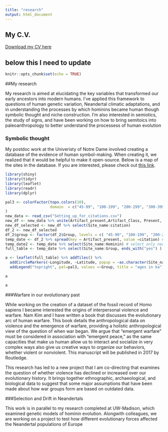 ```yaml
---
title: "research"
output: html_document
---
```

## My C.V.



<a href="CV.pdf#" class="download" title="Download CV as PDF">Download my CV here</a>			


## below this I need to update


```r
knitr::opts_chunk$set(echo = TRUE)
```


##My research

My research is aimed at elucidating the key variables that transformed our early ancestors into modern humans. I’ve applied this framework to questions of human genetic variation, Neandertal climatic adaptations, and in understanding the processes by which hominins became human though symbolic thought and niche construction. I'm also interested in semiotics, the study of signs, and have been working on how to bring semitoics into paleoanthropology to better understand the processess of human evolution  

### Symbolic thought

My postdoc work at the Univeristy of Notre Dame involved creating a database of
the evidence of human symbol-making. When creating it, we realized that it
would be helpful to make it open-source. Below is a map of the sites in the database.  If you are interested, please check out
[this link](https://marckissel.shinyapps.io/wisdom_database/).


```r
library(shiny)
library(tidyr)
library(leaflet)
library(readr)
library(dplyr)

pal3 <- colorFactor(topo.colors(10),
                    domain  = c("45-99", "100-199", "200-299", "300-399", "400-499", "500-599", "600+", "NoDate")
)
new_data <- read_csv("Setting_up_for_citations.csv")
new_df <- new_data %>% unite(Artifact_present,Artifact_Class, Present, sep="_" ) 
new_df_selected <- new_df %>% select(Site_name:citation)
df_2 <- new_df_selected
df_2$group <- factor(df_2$Group, levels = c( "45-99", "100-199", "200-299", "300-399", "400-499", "500-599", "600+", "NoDate"))
temp_date <- df_2 %>% spread(key = Artifact_present, value =citation) #put table into right format for dates
temp_date2 <- temp_date %>% select(Site_name:Hominin) # select only needed tables to display
full_table <- temp_date %>% select(Site_name:Group, ends_with("yes") ) #table for full search

a <- leaflet(full_table) %>% addTiles() %>%
  addCircleMarkers(~Longitude, ~Latitude, popup = ~as.character(Site_name), color = ~pal3(Group), stroke = FALSE, fillOpacity = 0.5 ) %>%
  addLegend("topright", pal=pal3, values =~Group, title = "ages in ka")

a

```

```r
a
```


###Warfare in our evolutionary past

While working on the creation of a dataset of the fossil record of Homo sapiens I became interested the origins of interpersonal violence and warfare. Nam Kim and I have written a book that discusses the evolutionary arc of human warfare. This book details the anthropological data on violence and the emergence of warfare, providing a holistic anthropological view of the question of when war began. We argue that “emergent warfare” must be considered in association with “emergent peace,” as the same capacities that make us human allow us to interact and socialize in very complex ways also give us creative ways to organize our behaviors, whether violent or nonviolent. This manuscript will be published in 2017 by Routledge. 

This research has led to a new project that I am co-directing that examines the question of whether violence has declined or increased over our evolutionary history. It brings together ethnographic, archaeological, and biological data to suggest that some major assumptions that have been made about how war groups form are based on outdated data.


###Selection and Drift in Neandertals

This work is in parallel to my research completed at UW-Madison, which examined genetic models of hominin evolution. Alongwith colleagues, we are working on a project to test how different evolutionary forces affected the Neandertal populations of Europe


 <!-- R Markdown

This is an R Markdown document. Markdown is a simple formatting syntax for authoring HTML, PDF, and MS Word documents. For more details on using R Markdown see <http://rmarkdown.rstudio.com>.

When you click the **Knit** button a document will be generated that includes both content as well as the output of any embedded R code chunks within the document. You can embed an R code chunk like this:

```r
summary(cars)
```

## Including Plots

You can also embed plots, for example:

```r
plot(pressure)
```

Note that the `echo = FALSE` parameter was added to the code chunk to prevent printing of the R code that generated the plot.
--> 
